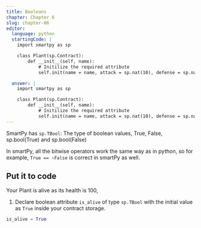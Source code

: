 ```yaml
---
title: Booleans
chapter: Chapter 6
slug: chapter-06
editor:
  language: python
  startingCode: |
    import smartpy as sp

    class Plant(sp.Contract):
        def __init__(self, name):
            # Initilize the required attribute
            self.init(name = name, attack = sp.nat(10), defense = sp.nat(10), growth_rate = sp.nat(10), health = sp.nat(100))

  answer: |  
    import smartpy as sp

    class Plant(sp.Contract):
        def __init__(self, name):
            # Initilize the required attribute
            self.init(name = name, attack = sp.nat(10), defense = sp.nat(10), growth_rate = sp.nat(10), health = sp.nat(100), is_alive = True)
---
```


SmartPy has `sp.TBool`: The type of boolean values, True, False, sp.bool(True) and sp.bool(False)

In smartPy, all the bitwise operators work the same way as in python, so for example, `True == ~False` is correct in smartPy as well.

## Put it to code

Your Plant is alive as its health is 100, 

1) Declare boolean attribute `is_alive` of type `sp.TBool` with the initial value as `True` inside your contract storage.

```python
is_alive = True
```


